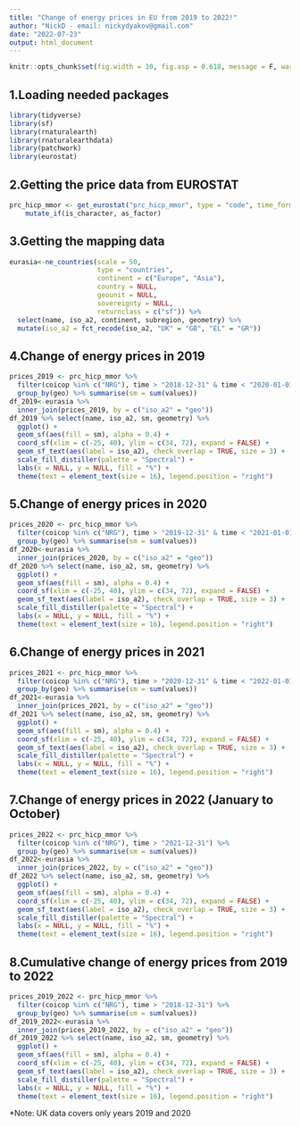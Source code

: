 ```yaml
---
title: "Change of energy prices in EU from 2019 to 2022!"
author: "NickD - email: nickydyakov@gmail.com"
date: "2022-07-23"
output: html_document
---
```


```r
knitr::opts_chunk$set(fig.width = 10, fig.asp = 0.618, message = F, warning = F, echo = F)
```

## 1.Loading needed packages
```r
library(tidyverse)
library(sf)
library(rnaturalearth)
library(rnaturalearthdata)
library(patchwork)
library(eurostat)
```

## 2.Getting the price data from EUROSTAT
```r
prc_hicp_mmor <- get_eurostat("prc_hicp_mmor", type = "code", time_format = "date") %>% 
	mutate_if(is_character, as_factor)
```

## 3.Getting the mapping data
```r
eurasia<-ne_countries(scale = 50, 
                      type = "countries", 
                      continent = c("Europe", "Asia"),
                      country = NULL, 
                      geounit = NULL, 
                      sovereignty = NULL,
                      returnclass = c("sf")) %>% 
  select(name, iso_a2, continent, subregion, geometry) %>% 
  mutate(iso_a2 = fct_recode(iso_a2, "UK" = "GB", "EL" = "GR"))
```

## 4.Change of energy prices in 2019
```r
prices_2019 <- prc_hicp_mmor %>%
  filter(coicop %in% c("NRG"), time > "2018-12-31" & time < "2020-01-01") %>% 
  group_by(geo) %>% summarise(sm = sum(values))
df_2019<-eurasia %>% 
  inner_join(prices_2019, by = c("iso_a2" = "geo"))
df_2019 %>% select(name, iso_a2, sm, geometry) %>% 
  ggplot() +
  geom_sf(aes(fill = sm), alpha = 0.4) +
  coord_sf(xlim = c(-25, 40), ylim = c(34, 72), expand = FALSE) + 
  geom_sf_text(aes(label = iso_a2), check_overlap = TRUE, size = 3) + 
  scale_fill_distiller(palette = "Spectral") +
  labs(x = NULL, y = NULL, fill = "%") +
  theme(text = element_text(size = 16), legend.position = "right")
```

## 5.Change of energy prices in 2020
```r
prices_2020 <- prc_hicp_mmor %>%
  filter(coicop %in% c("NRG"), time > "2019-12-31" & time < "2021-01-01") %>% 
  group_by(geo) %>% summarise(sm = sum(values))
df_2020<-eurasia %>% 
  inner_join(prices_2020, by = c("iso_a2" = "geo"))
df_2020 %>% select(name, iso_a2, sm, geometry) %>% 
  ggplot() +
  geom_sf(aes(fill = sm), alpha = 0.4) +
  coord_sf(xlim = c(-25, 40), ylim = c(34, 72), expand = FALSE) + 
  geom_sf_text(aes(label = iso_a2), check_overlap = TRUE, size = 3) + 
  scale_fill_distiller(palette = "Spectral") +
  labs(x = NULL, y = NULL, fill = "%") +
  theme(text = element_text(size = 16), legend.position = "right")
```

## 6.Change of energy prices in 2021
```r
prices_2021 <- prc_hicp_mmor %>%
  filter(coicop %in% c("NRG"), time > "2020-12-31" & time < "2022-01-01") %>% 
  group_by(geo) %>% summarise(sm = sum(values))
df_2021<-eurasia %>% 
  inner_join(prices_2021, by = c("iso_a2" = "geo"))
df_2021 %>% select(name, iso_a2, sm, geometry) %>% 
  ggplot() +
  geom_sf(aes(fill = sm), alpha = 0.4) +
  coord_sf(xlim = c(-25, 40), ylim = c(34, 72), expand = FALSE) + 
  geom_sf_text(aes(label = iso_a2), check_overlap = TRUE, size = 3) + 
  scale_fill_distiller(palette = "Spectral") +
  labs(x = NULL, y = NULL, fill = "%") +
  theme(text = element_text(size = 16), legend.position = "right")
```

## 7.Change of energy prices in 2022 (January to October)
```r
prices_2022 <- prc_hicp_mmor %>%
  filter(coicop %in% c("NRG"), time > "2021-12-31") %>% 
  group_by(geo) %>% summarise(sm = sum(values))
df_2022<-eurasia %>% 
  inner_join(prices_2022, by = c("iso_a2" = "geo"))
df_2022 %>% select(name, iso_a2, sm, geometry) %>% 
  ggplot() +
  geom_sf(aes(fill = sm), alpha = 0.4) +
  coord_sf(xlim = c(-25, 40), ylim = c(34, 72), expand = FALSE) + 
  geom_sf_text(aes(label = iso_a2), check_overlap = TRUE, size = 3) + 
  scale_fill_distiller(palette = "Spectral") +
  labs(x = NULL, y = NULL, fill = "%") +
  theme(text = element_text(size = 16), legend.position = "right")
```

## 8.Cumulative change of energy prices from 2019 to 2022
```r
prices_2019_2022 <- prc_hicp_mmor %>%
  filter(coicop %in% c("NRG"), time > "2018-12-31") %>% 
  group_by(geo) %>% summarise(sm = sum(values))
df_2019_2022<-eurasia %>% 
  inner_join(prices_2019_2022, by = c("iso_a2" = "geo"))
df_2019_2022 %>% select(name, iso_a2, sm, geometry) %>% 
  ggplot() +
  geom_sf(aes(fill = sm), alpha = 0.4) +
  coord_sf(xlim = c(-25, 40), ylim = c(34, 72), expand = FALSE) + 
  geom_sf_text(aes(label = iso_a2), check_overlap = TRUE, size = 3) + 
  scale_fill_distiller(palette = "Spectral") +
  labs(x = NULL, y = NULL, fill = "%") +
  theme(text = element_text(size = 16), legend.position = "right")
```
*Note: UK data covers only years 2019 and 2020